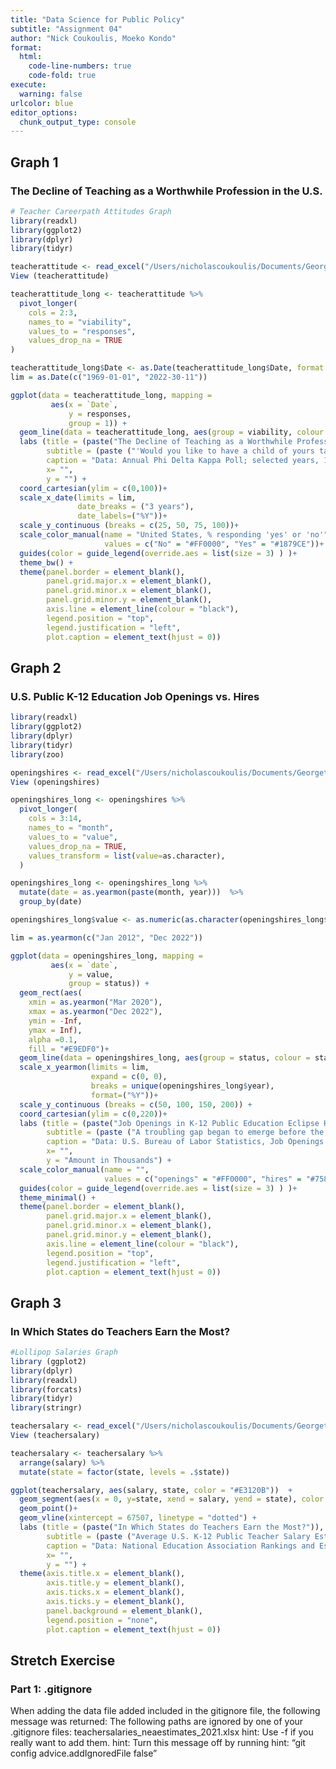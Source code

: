 ```yaml
---
title: "Data Science for Public Policy"
subtitle: "Assignment 04"
author: "Nick Coukoulis, Moeko Kondo"
format: 
  html:
    code-line-numbers: true
    code-fold: true
execute: 
  warning: false
urlcolor: blue
editor_options: 
  chunk_output_type: console
---
```

## Graph 1
### The Decline of Teaching as a Worthwhile Profession in the U.S. 
```r
# Teacher Careerpath Attitudes Graph
library(readxl)
library(ggplot2)
library(dplyr)
library(tidyr)

teacherattitude <- read_excel("/Users/nicholascoukoulis/Documents/Georgetown/MPP/Spring2023/DataScience/assignments/assignment04/Assignment04/Teacher as Career_PDK Poll.xlsx")
View (teacherattitude)

teacherattitude_long <- teacherattitude %>% 
  pivot_longer(
    cols = 2:3,
    names_to = "viability",
    values_to = "responses",
    values_drop_na = TRUE
)

teacherattitude_long$Date <- as.Date(teacherattitude_long$Date, format = "%Y-%m-%d")
lim = as.Date(c("1969-01-01", "2022-30-11"))

ggplot(data = teacherattitude_long, mapping = 
         aes(x = `Date`, 
             y = responses, 
             group = 1)) +
  geom_line(data = teacherattitude_long, aes(group = viability, colour = viability)) +
  labs (title = (paste("The Decline of Teaching as a Worthwhile Profession in the U.S.")),
        subtitle = (paste ("'Would you like to have a child of yours take up teaching in public schools as a career?'")),
        caption = "Data: Annual Phi Delta Kappa Poll; selected years, 1969 through 2022.",
        x= "",
        y = "") +
  coord_cartesian(ylim = c(0,100))+
  scale_x_date(limits = lim,
               date_breaks = ("3 years"),
               date_labels=("%Y"))+
  scale_y_continuous (breaks = c(25, 50, 75, 100))+
  scale_color_manual(name = "United States, % responding 'yes' or 'no'",
                     values = c("No" = "#FF0000", "Yes" = "#1879CE"))+
  guides(color = guide_legend(override.aes = list(size = 3) ) )+
  theme_bw() + 
  theme(panel.border = element_blank(), 
        panel.grid.major.x = element_blank(),
        panel.grid.minor.x = element_blank(),
        panel.grid.minor.y = element_blank(),
        axis.line = element_line(colour = "black"),
        legend.position = "top",
        legend.justification = "left",
        plot.caption = element_text(hjust = 0))
```

## Graph 2
### U.S. Public K-12 Education Job Openings vs. Hires
```r
library(readxl)
library(ggplot2)
library(dplyr)
library(tidyr)
library(zoo)

openingshires <- read_excel("/Users/nicholascoukoulis/Documents/Georgetown/MPP/Spring2023/DataScience/assignments/assignment04/Assignment04/jobopenings_hires_bls_3.2.23.xlsx")
View (openingshires)

openingshires_long <- openingshires %>% 
  pivot_longer(
    cols = 3:14,
    names_to = "month",
    values_to = "value",
    values_drop_na = TRUE,
    values_transform = list(value=as.character),
  )

openingshires_long <- openingshires_long %>% 
  mutate(date = as.yearmon(paste(month, year)))  %>%
  group_by(date)

openingshires_long$value <- as.numeric(as.character(openingshires_long$value))

lim = as.yearmon(c("Jan 2012", "Dec 2022"))

ggplot(data = openingshires_long, mapping = 
         aes(x = `date`, 
             y = value,
             group = status)) +
  geom_rect(aes(
    xmin = as.yearmon("Mar 2020"),
    xmax = as.yearmon("Dec 2022"),
    ymin = -Inf,
    ymax = Inf),
    alpha =0.1,
    fill = "#E9EDF0")+
  geom_line(data = openingshires_long, aes(group = status, colour = status))+
  scale_x_yearmon(limits = lim,
                  expand = c(0, 0),
                  breaks = unique(openingshires_long$year),
                  format=("%Y"))+
  scale_y_continuous (breaks = c(50, 100, 150, 200)) +
  coord_cartesian(ylim = c(0,220))+
  labs (title = (paste("Job Openings in K-12 Public Education Eclipse Hires Nationally")),
        subtitle = (paste ("A troubling gap began to emerge before the pandemic that has only been compounded.")),
        caption = "Data: U.S. Bureau of Labor Statistics, Job Openings and Labor Turnover Survey (seasonally adjusted data)",
        x= "",
        y = "Amount in Thousands") +
  scale_color_manual(name = "",
                     values = c("openings" = "#FF0000", "hires" = "#758D99"), labels= c("Hires", "Openings"))+
  guides(color = guide_legend(override.aes = list(size = 3) ) )+
  theme_minimal() + 
  theme(panel.border = element_blank(), 
        panel.grid.major.x = element_blank(),
        panel.grid.minor.x = element_blank(),
        panel.grid.minor.y = element_blank(),
        axis.line = element_line(colour = "black"),
        legend.position = "top",
        legend.justification = "left",
        plot.caption = element_text(hjust = 0))

```

## Graph 3
### In Which States do Teachers Earn the Most? 
```r
#Lollipop Salaries Graph
library (ggplot2)
library(dplyr)
library(readxl)
library(forcats)
library(tidyr)
library(stringr)

teachersalary <- read_excel("/Users/nicholascoukoulis/Documents/Georgetown/MPP/Spring2023/DataScience/assignments/assignment04/Assignment04/teachersalaries_neaestimates_2022.xlsx")
View (teachersalary)

teachersalary <- teachersalary %>%
  arrange(salary) %>%
  mutate(state = factor(state, levels = .$state))

ggplot(teachersalary, aes(salary, state, color = "#E3120B"))  +
  geom_segment(aes(x = 0, y=state, xend = salary, yend = state), color = "grey50") +
  geom_point()+
  geom_vline(xintercept = 67507, linetype = "dotted") +
  labs (title = (paste("In Which States do Teachers Earn the Most?")),
        subtitle = (paste ("Average U.S. K-12 Public Teacher Salary Estimates by State")),
        caption = "Data: National Education Association Rankings and Estimates Report, 2022",
        x= "",
        y = "") +
  theme(axis.title.x = element_blank(),
        axis.title.y = element_blank(),
        axis.ticks.x = element_blank(),
        axis.ticks.y = element_blank(),
        panel.background = element_blank(), 
        legend.position = "none",
        plot.caption = element_text(hjust = 0))
```

## Stretch Exercise 
### Part 1: .gitignore 
When adding the data file added included in the gitignore file, the following message was returned: 
  The following paths are ignored by one of your .gitignore files:
  teachersalaries_neaestimates_2021.xlsx
  hint: Use -f if you really want to add them.
  hint: Turn this message off by running
  hint: "git config advice.addIgnoredFile false"
  




